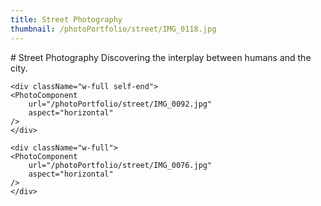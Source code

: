 ```yaml
---
title: Street Photography
thumbnail: /photoPortfolio/street/IMG_0118.jpg
---
```

<section className="intro">
# Street Photography
Discovering the interplay between humans and the city.
</section>

<PhotoComponent 
	url="/photoPortfolio/street/Jumping.jpg"
	aspect="horizontal"
/>

<div className="min-w-full h-full md:gap-8 gap-4 flex md:flex-row flex-col md:p-8">
	<div className="w-full self-start">
	<PhotoComponent 
		url="/photoPortfolio/street/IMG_0118.jpg"
		aspect="horizontal"
	/>
	</div>

	<div className="w-full self-end">
	<PhotoComponent 
		url="/photoPortfolio/street/IMG_0092.jpg"
		aspect="horizontal"
	/>
	</div>
</div>

<PhotoComponent 
	url="/photoPortfolio/street/IMG_0040.jpg"
	aspect="vertical"
/>

<div className="min-w-full h-full md:gap-12 gap-4 flex md:flex-row flex-col md:p-12">
	<div className="h-full">
	<PhotoComponent 
		url="/photoPortfolio/street/IMG_0355.jpg"
		aspect="vertical"
	/>
	</div>

	<div className="w-full">
	<PhotoComponent 
		url="/photoPortfolio/street/IMG_0076.jpg"
		aspect="horizontal"
	/>
	</div>
</div>

<PhotoComponent 
	url="/photoPortfolio/street/IMG_0215.jpg"
	aspect="vertical"
/>

<div className="min-w-full h-full md:gap-12 gap-4 flex md:flex-row flex-col md:p-28">
<PhotoComponent 
	url="/photoPortfolio/street/IMG_6356.jpg"
	aspect="horizontal"
/>
</div>
